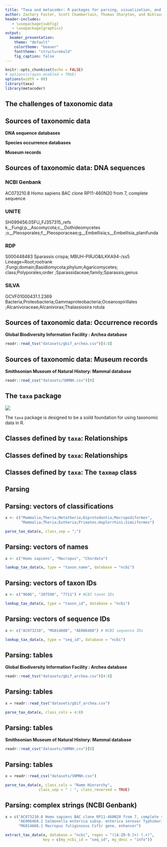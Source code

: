 ```yaml
---
title: "Taxa and metacoder: R packages for parsing, visualization, and manipulation of taxonomic data"
author: Zachary Foster, Scott Chamberlain, Thomas Sharpton, and Niklaus Grunwald
header-includes:
   - \usepackage{subfig}
   - \usepackage{graphicx}
output:
  beamer_presentation:
    theme: "default"
    colortheme: "beaver"
    fonttheme: "structurebold"
    fig_caption: false
---
```


```r
knitr::opts_chunk$set(echo = FALSE)
# options(crayon.enabled = TRUE)
options(width = 80)
library(taxa)
library(metacoder)
```

## The challenges of taxonomic data


\begin{columns}

\begin{column}{0.3\textwidth}
  \includegraphics[height=8cm]{images/taxonomy.png}
\end{column}

\begin{column}{0.8\textwidth}  %%<--- here
  \begin{itemize}
    \setlength\itemsep{1em}
    \item Taxonomic data is hierarchical
    \item Associated with tabular data
    \item Can be names, classifications, or IDs
    \item Many different taxonomic systems
    \item Many different data formats
    \item Hierarchical visualization is difficult 
  \end{itemize}
\end{column}
  
\end{columns}



## Sources of taxonomic data

**DNA sequence databases**

\begin{center}
\resizebox{.99\textwidth}{!}{%
\includegraphics[height=1cm]{images/ncbi_icon.png}%
\quad
\includegraphics[height=1cm]{images/unite_icon.png}%
\quad
\includegraphics[height=1cm]{images/greengenes_icon.png}%
}
\end{center}

**Species occurrence databases**

\begin{center}
\resizebox{.99\textwidth}{!}{%
\includegraphics[height=1cm]{images/gbif_icon.png}%
\quad
\includegraphics[height=1cm]{images/inaturalist_icon.png}%
\quad
\includegraphics[height=1cm]{images/atlas_icon.jpg}%
}
\end{center}

**Museum records**

\begin{center}
\resizebox{.99\textwidth}{!}{%
\includegraphics[height=1cm]{images/smith_icon.jpg}%
\quad
\includegraphics[height=1cm]{images/bmnh_icon.jpg}%
\quad
\includegraphics[height=1cm]{images/nhm_icon.jpg}%
}
\end{center}


## Sources of taxonomic data: DNA sequences

### NCBI Genbank

\footnotesize
AC073210.8 Homo sapiens BAC clone RP11-460N20 from 7, complete sequence

### UNITE

\footnotesize
SH099456.05FU_FJ357315_refs  \nolinebreak  k__Fungi;p__Ascomycota;c__Dothideomycetes
;o__Pleosporales;f__Pleosporaceae;g__Embellisia;s__Embellisia_planifunda

### RDP 

\footnotesize
S000448483 \nolinebreak Sparassis \nolinebreak crispa; \nolinebreak MBUH-PIRJO&ILKKA94-\nolinebreak1587/ss5
Lineage=Root;rootrank ;Fungi;domain;Basidiomycota;phylum;Agaricomycetes;
class;Polyporales;order ;Sparassidaceae;family;Sparassis;genus

### SILVA

\footnotesize
GCVF01000431.1.2369 Bacteria;Proteobacteria;Gammaproteobacteria;Oceanospirillales
;Alcanivoraceae;Alcanivorax;Thalassiosira rotula


## Sources of taxonomic data: Occurrence records

**Global Biodiversity Information Facility : Archea database**

\scriptsize
```r
readr::read_tsv("datasets/gbif_archea.csv")[4:8]
```


## Sources of taxonomic data: Museum records

**Smithsonian Museum of Natural History: Mammal database**

\scriptsize
```r
readr::read_csv("datasets/SNMNH.csv")[9]
```


## The `taxa` package

![](images/taxa_header.png)

\vfill

The `taxa` package is designed to be a soild foundation for using taxonomic data in R. 

\vfill

\begin{itemize}
  \setlength\itemsep{1em}
  \item Classes to hold taxa, taxonomies, and associated data
  \item Flexible parsers to convert raw data to these classes
  \item Dplyr-inspired functions to manipulate these classes
  \item Functions to get data assocaited with each taxon in a taxonomy
\end{itemize}


## Classes defined by `taxa`: Relationships

\begin{center}
\resizebox{.8\textwidth}{!}{%
\includegraphics[height=1cm]{images/class_diagram.png}%
}
\end{center}

## Classes defined by `taxa`: Relationships

\begin{center}
\resizebox{.8\textwidth}{!}{%
\includegraphics[height=1cm]{images/class_diagram_selected.png}%
}
\end{center}

## Classes defined by `taxa`: The `taxmap` class

\begin{center}
\hspace*{-0.6cm}
\resizebox{1.1\textwidth}{!}{%
\includegraphics{images/taxmap_printed.png}%
}
\end{center}


## Parsing

\begin{center}
\hspace*{-0.6cm}
\resizebox{1.1\textwidth}{!}{%
\includegraphics{images/parsing_guide.png}%
}
\end{center}

## Parsing: vectors of classifications

\scriptsize
```r
x <- c("Mammalia;Theria;Metatheria;Diprotodontia;Macropodiformes",
       "Mammalia;Theria;Eutheria;Primates;Haplorrhini;Simiiformes") 

parse_tax_data(x, class_sep = ";")
```


## Parsing: vectors of names

\scriptsize
```r
x <- c("Homo sapiens", "Macropus", "Chordata")

lookup_tax_data(x, type = "taxon_name", database = "ncbi")
```


## Parsing: vectors of taxon IDs

\scriptsize
```r
x <- c("9606", "207598", "7711") # NCBI taxon IDs

lookup_tax_data(x, type = "taxon_id", database = "ncbi")
```

## Parsing: vectors of sequence IDs

\scriptsize
```r
x <- c("AC073210", "MG014608", "AE006468") # NCBI sequence IDs

lookup_tax_data(x, type = "seq_id", database = "ncbi")
```


## Parsing: tables

**Global Biodiversity Information Facility : Archea database**

\scriptsize
```r
readr::read_tsv("datasets/gbif_archea.csv")[4:8]
```


## Parsing: tables

\scriptsize
```r
x = readr::read_tsv("datasets/gbif_archea.csv")

parse_tax_data(x, class_cols = 4:8)
```


## Parsing: tables

**Smithsonian Museum of Natural History: Mammal database**

\scriptsize
```r
readr::read_csv("datasets/SNMNH.csv")[9]
```


## Parsing: tables

\scriptsize
```r
x = readr::read_csv("datasets/SNMNH.csv")

parse_tax_data(x, class_cols = "Name Hierarchy",
               class_sep = " : ", class_reversed = TRUE)
```


## Parsing: complex strings (NCBI Genbank)

\scriptsize
```r
x = c("AC073210.8 Homo sapiens BAC clone RP11-460N20 from 7, complete sequence",
      "AE006468.2 Salmonella enterica subsp. enterica serovar Typhimurium",
      "MG014608.1 Macropus fuliginosus Csf1r gene, enhancer")

extract_tax_data(x, database = "ncbi", regex = "([A-Z0-9.]+) (.+)",
                 key = c(my_ncbi_id = "seq_id", my_desc = "info"))
```


